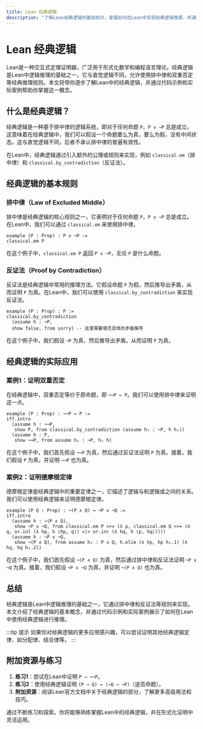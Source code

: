 ```yaml
---
title: Lean 经典逻辑
description: "了解Lean经典逻辑的基础知识，掌握如何在Lean中实现经典逻辑推理，并通过实际案例加深理解。"
---
```


# Lean 经典逻辑

Lean是一种交互式定理证明器，广泛用于形式化数学和编程语言理论。经典逻辑是Lean中逻辑推理的基础之一，它与直觉逻辑不同，允许使用排中律和双重否定等经典推理规则。本文将带你逐步了解Lean中的经典逻辑，并通过代码示例和实际案例帮助你掌握这一概念。

## 什么是经典逻辑？

经典逻辑是一种基于排中律的逻辑系统，即对于任何命题 `P`，`P ∨ ¬P` 总是成立。这意味着在经典逻辑中，我们可以假设一个命题要么为真，要么为假，没有中间状态。这与直觉逻辑不同，后者不承认排中律的普遍有效性。

在Lean中，经典逻辑通过引入额外的公理或规则来实现，例如 `classical.em`（排中律）和 `classical.by_contradiction`（反证法）。

## 经典逻辑的基本规则

### 排中律（Law of Excluded Middle）

排中律是经典逻辑的核心规则之一，它表明对于任何命题 `P`，`P ∨ ¬P` 总是成立。在Lean中，我们可以通过 `classical.em` 来使用排中律。

```lean
example (P : Prop) : P ∨ ¬P :=
classical.em P
```

在这个例子中，`classical.em P` 返回 `P ∨ ¬P`，无论 `P` 是什么命题。

### 反证法（Proof by Contradiction）

反证法是经典逻辑中常用的推理方法。它假设命题 `P` 为假，然后推导出矛盾，从而证明 `P` 为真。在Lean中，我们可以使用 `classical.by_contradiction` 来实现反证法。

```lean
example (P : Prop) : P :=
classical.by_contradiction
  (assume h : ¬P,
  show false, from sorry) -- 这里需要填充具体的矛盾推导
```

在这个例子中，我们假设 `¬P` 为真，然后推导出矛盾，从而证明 `P` 为真。

## 经典逻辑的实际应用

### 案例1：证明双重否定

在经典逻辑中，双重否定等价于原命题，即 `¬¬P ↔ P`。我们可以使用排中律来证明这一点。

```lean
example (P : Prop) : ¬¬P ↔ P :=
iff.intro
  (assume h : ¬¬P,
   show P, from classical.by_contradiction (assume h₁ : ¬P, h h₁))
  (assume h : P,
   show ¬¬P, from assume h₁ : ¬P, h₁ h)
```

在这个例子中，我们首先假设 `¬¬P` 为真，然后通过反证法证明 `P` 为真。接着，我们假设 `P` 为真，并证明 `¬¬P` 也为真。

### 案例2：证明德摩根定律

德摩根定律是经典逻辑中的重要定律之一，它描述了逻辑与和逻辑或之间的关系。我们可以使用经典逻辑来证明德摩根定律。

```lean
example (P Q : Prop) : ¬(P ∧ Q) ↔ ¬P ∨ ¬Q :=
iff.intro
  (assume h : ¬(P ∧ Q),
   show ¬P ∨ ¬Q, from classical.em P >>= (λ p, classical.em Q >>= (λ q, or.inl (λ hp, h ⟨hp, q⟩) <|> or.inr (λ hq, h ⟨p, hq⟩))))
  (assume h : ¬P ∨ ¬Q,
   show ¬(P ∧ Q), from assume h₁ : P ∧ Q, h.elim (λ hp, hp h₁.1) (λ hq, hq h₁.2))
```

在这个例子中，我们首先假设 `¬(P ∧ Q)` 为真，然后通过排中律和反证法证明 `¬P ∨ ¬Q` 为真。接着，我们假设 `¬P ∨ ¬Q` 为真，并证明 `¬(P ∧ Q)` 也为真。

## 总结

经典逻辑是Lean中逻辑推理的基础之一，它通过排中律和反证法等规则来实现。本文介绍了经典逻辑的基本概念，并通过代码示例和实际案例展示了如何在Lean中使用经典逻辑进行推理。

:::tip 提示
如果你对经典逻辑的更多应用感兴趣，可以尝试证明其他经典逻辑定律，如分配律、结合律等。
:::

## 附加资源与练习

1. **练习1**：尝试在Lean中证明 `P → ¬¬P`。
2. **练习2**：使用经典逻辑证明 `(P → Q) ↔ (¬Q → ¬P)`（逆否命题）。
3. **附加资源**：阅读Lean官方文档中关于经典逻辑的部分，了解更多高级用法和技巧。

通过不断练习和探索，你将能够熟练掌握Lean中的经典逻辑，并在形式化证明中灵活运用。